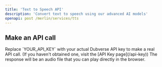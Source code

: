 ```yaml
---
title: 'Text to Speech API'
description: 'Convert text to speech using our advanced AI models'
openapi: post /merlin/services/tts
---
```


## Make an API call

<Note>
  Replace `YOUR_API_KEY` with your actual Dubverse API key to make a real API call. (If you haven't obtained one, visit the [API Key page](/api-key)) The response will be an audio file that you can play directly in the browser.
</Note>